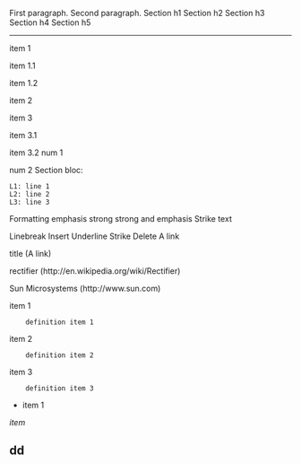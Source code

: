 
First paragraph.
Second paragraph.
Section h1
Section h2
Section h3
Section h4
Section h5
---------------------------------------------------------
item 1

item 1.1

item 1.2

item 2

item 3

item 3.1

item 3.2
num 1

num 2
Section bloc:
 L1: line 1
 L2: line 2
 L3: line 3
Formatting
emphasis
strong
strong and emphasis
Strike text

Linebreak
Insert
Underline
Strike
Delete
A link

title (A link)

rectifier (http://en.wikipedia.org/wiki/Rectifier)

Sun Microsystems (http://www.sun.com)


item 1
     definition item 1
item 2
     definition item 2
item 3
     definition item 3


* item 1
''item''
== dd ==


